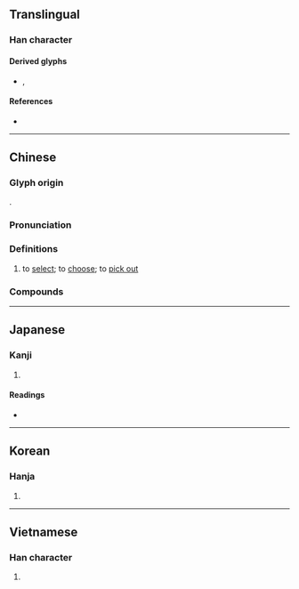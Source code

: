 {{character info/new}}
{{also|择}}
==Translingual==
{{Han simplified forms|擇|択|择}}

===Han character===
{{Han char|rn=64|rad=手|as=13|sn=16|four=56041|canj=QWLJ|ids=⿰扌睪}}

====Derived glyphs====
* {{l|mul|蘀}}, {{l|mul|籜}}

====References====
* {{Han ref|kx=0458.050|dkj=12796|dj=0806.220|hdz=31969.040|uh=64C7|ud=25799|bh=BEDC|bd=48860}}

----

==Chinese==
{{zh-forms|s=择|alt=𢍰}}

===Glyph origin===
{{Han etym}}
{{Han compound|手|睪|c1=s|c2=p|t1=hand|ls=psc}}.

===Pronunciation===
{{zh-pron
|m=zé,zhái
|m_note=zhái - colloquial
|c=zaak6
|h=pfs=chhe̍t/tho̍k
|md=
|mn=xm,zz,tw:te̍k/qz:tia̍k
|mn-t=doh8
|w=5zeq
|mc=y
|oc=y
|cat=v
}}

===Definitions===
{{zh-hanzi}}

# to [[select]]; to [[choose]]; to [[pick out]]

===Compounds===
{{zh-der|忙不擇價|不擇手段|天擇|孟母擇鄰|慌不擇路|寒不擇衣|口無擇言|張良擇留|急不擇言|口不擇言|擇地而蹈|擇日|擇不開|擇鄰|擇優|採擇|擇肥而噬|擇戀|擇刺|擇配|擇日館|擇木|擇善固執|擇偶|擇友|抉擇|擇德以配|擇交|物競天擇|擇菜|擇食|擇吉|擇善而從|擇木而處|擇交而友|揀擇|擇席|決擇|擇福宜重|擇日子|擇人而事|擇主而事|擇期|擇善而行|擇要|身無擇行|飢不擇食|選擇|語不擇人|電腦擇友|良禽擇木|野手選擇|選擇題}}

----

==Japanese==
{{ja-kanji forms|択|擇}}

===Kanji===
{{ja-kanji|grade=|rs=手13|shin=択}}

# {{defn|lang=ja|sort=手13}}

====Readings====
* {{ja-readings|on=[[たく]] (taku), [[えき]] (eki)|kun=[[えらぶ]] (erabu), [[やぶれる]] (yabureru)}}

----

==Korean==

===Hanja===
{{ko-hanja|hangeul=택|eumhun=|rv=taek|mr=t'aek|y=thayk}}

# {{defn|lang=ko|sort=手13}}

----

==Vietnamese==

===Han character===
{{vi-hantu|[[trạch]]|rs=手13}}

# {{defn|lang=vi|sort=手13}}